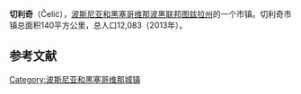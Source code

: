 {{Infobox settlement
| name                    = 切利奇
| native_name             = Čelić
| settlement_type         = 市镇
| image_skyline           = Ratkoviči.jpg
| imagesize               = 
| image_caption           = 
| image_flag              = 
| flag_size               = 
| image_shield            = 
| shield_size             = 
| pushpin_map             = Bosnia
| pushpin_label_position  = 
| pushpin_map_caption     = 在波黑的位置
| latd  =44 |latm  =43  |lats  = |latNS  = N 
| longd =18  |longm =49 |longs = |longEW = E 
| coordinates_type        = region:ES_type:city
| coordinates_display     = inline,title
| image_map               = Celic Municipality Location.svg
| map_caption             = 在波黑的位置
| subdivision_type        = 国家
| subdivision_name        = 波黑
| subdivision_type1       = [[波斯尼亚和黑塞哥维那政区|政治实体]]
| subdivision_name1       = [[波黑联邦|波黑联邦]]
| subdivision_type2       = 州
| subdivision_name2       = [[图兹拉州|图兹拉州]]
| area_total_km2          = 140
| elevation_m             =  
| population_total        = 12083
| population_as_of        = 2013年
| population_density_km2  = auto
| timezone1               = [[欧洲中部时间|CET]]
| utc_offset1             = +1
| timezone1_DST           = [[欧洲中部夏令时间|CEST]]
| utc_offset1_DST         = +2
| postal_code_type        = 邮编
| postal_code             = 
| footnotes               = 
}}'''切利奇'''（Čelić），[[波斯尼亚和黑塞哥维那|波斯尼亚和黑塞哥维那]][[波黑联邦|波黑联邦]][[图兹拉州|图兹拉州]]的一个市镇。切利奇市镇总面积140平方公里，总人口12,083（2013年）。


==参考文献==
{{reflist}}

[[Category:波斯尼亚和黑塞哥维那城镇|Category:波斯尼亚和黑塞哥维那城镇]]